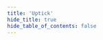 ```yaml
---
title: 'Uptick'
hide_title: true
hide_table_of_contents: false
---
```



<ChainLayout>
  <ChainHero
    name="Uptick"
    iconUrl="img/"
    bgColor=""
    scope="mainnet"
    chainId="uptick_117-1"
    nodeVersion="v0.2.19"
    token=""
    stakeUrl=""
    restakeUrl=""
    websiteUrl="https://www.uptickproject.com/"
    githubUrl="https://github.com/UptickNetwork"
    xUrl="https://twitter.com/Uptickproject"
    discordUrl="https://discord.com/invite/teqX78VZUV"
  />

  <ProductLinks
    appUrl=""
    appImageUrl="img/products/"
    explorerUrl=""
    faucetUrl=""
  />

  <ToolsGrid
    chainName="uptick"
    showInstall={true}
    showUpgrade={true}
    showGenesis={true}
    showCli={true}
    showEndpoints={true}
    showStateSync={true}
    showSnapshot={true}
    showLivePeers={true}
    showSeed={true}
    showAddressBook={true}
    showExplorersList={false}
    showPublicEndpoints={false}
    showUsefulTools={false}
    showUpgradeWatcher={false}
  />

</ChainLayout>
